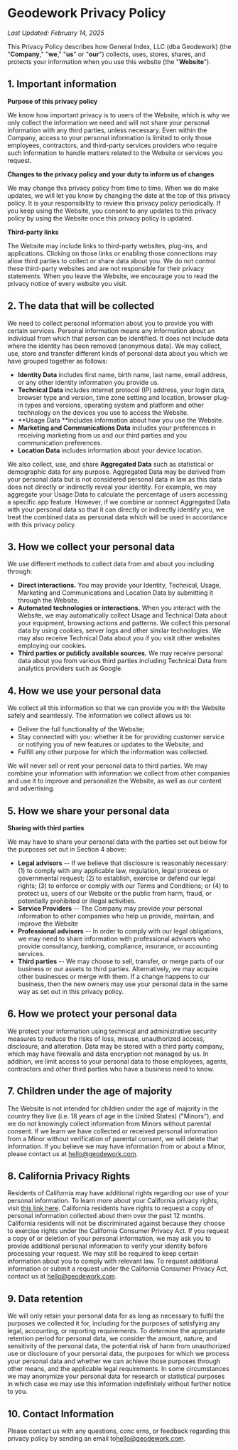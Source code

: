 # Geodework Privacy Policy

_Last Updated: February 14, 2025_

This Privacy Policy describes how General Index, LLC (dba Geodework) (the "**Company**," "**we**," "**us**" or "**our**") collects, uses, stores, shares, and protects your information when you use this website (the "**Website**").

## 1. Important information

**Purpose of this privacy policy**

We know how important privacy is to users of the Website, which is why we only collect the information we need and will not share your personal information with any third parties, unless necessary. Even within the Company, access to your personal information is limited to only those employees, contractors, and third-party services providers who require such information to handle matters related to the Website or services you request.

**Changes to the privacy policy and your duty to inform us of changes**

We may change this privacy policy from time to time. When we do make updates, we will let you know by changing the date at the top of this privacy policy. It is your responsibility to review this privacy policy periodically. If you keep using the Website, you consent to any updates to this privacy policy by using the Website once this privacy policy is updated.

**Third-party links**

The Website may include links to third-party websites, plug-ins, and applications. Clicking on those links or enabling those connections may allow third parties to collect or share data about you. We do not control these third-party websites and are not responsible for their privacy statements. When you leave the Website, we encourage you to read the privacy notice of every website you visit.

## 2. The data that will be collected

We need to collect personal information about you to provide you with certain services. Personal information means any information about an individual from which that person can be identified. It does not include data where the identity has been removed (anonymous data). We may collect, use, store and transfer different kinds of personal data about you which we have grouped together as follows:

- **Identity Data** includes first name, birth name, last name, email address, or any other identity information you provide us.
- **Technical Data** includes internet protocol (IP) address, your login data, browser type and version, time zone setting and location, browser plug-in types and versions, operating system and platform and other technology on the devices you use to access the Website.
- **Usage Data **includes information about how you use the Website.
- **Marketing and Communications Data** includes your preferences in receiving marketing from us and our third parties and you communication preferences.
- **Location Data** includes information about your device location.

We also collect, use, and share **Aggregated Data** such as statistical or demographic data for any purpose. Aggregated Data may be derived from your personal data but is not considered personal data in law as this data does not directly or indirectly reveal your identity. For example, we may aggregate your Usage Data to calculate the percentage of users accessing a specific app feature. However, if we combine or connect Aggregated Data with your personal data so that it can directly or indirectly identify you, we treat the combined data as personal data which will be used in accordance with this privacy policy.

## 3. How we collect your personal data

We use different methods to collect data from and about you including through:

- **Direct interactions.** You may provide your Identity, Technical, Usage, Marketing and Communications and Location Data by submitting it through the Website.
- **Automated technologies or interactions.** When you interact with the Website, we may automatically collect Usage and Technical Data about your equipment, browsing actions and patterns. We collect this personal data by using cookies, server logs and other similar technologies. We may also receive Technical Data about you if you visit other websites employing our cookies.
- **Third parties or publicly available sources.** We may receive personal data about you from various third parties including Technical Data from analytics providers such as Google.

## 4. How we use your personal data

We collect all this information so that we can provide you with the Website safely and seamlessly. The information we collect allows us to:

- Deliver the full functionality of the Website;
- Stay connected with you: whether it be for providing customer service or notifying you of new features or updates to the Website; and
- Fulfill any other purpose for which the information was collected.

We will never sell or rent your personal data to third parties. We may combine your information with information we collect from other companies and use it to improve and personalize the Website, as well as our content and advertising.

## 5. How we share your personal data

**Sharing with third parties**

We may have to share your personal data with the parties set out below for the purposes set out in Section 4 above:

- **Legal advisors** -- If we believe that disclosure is reasonably necessary: (1) to comply with any applicable law, regulation, legal process or governmental request; (2) to establish, exercise or defend our legal rights; (3) to enforce or comply with our Terms and Conditions; or (4) to protect us, users of our Website or the public from harm, fraud, or potentially prohibited or illegal activities.
- **Service Providers** -- The Company may provide your personal information to other companies who help us provide, maintain, and improve the Website
- **Professional advisers** -- In order to comply with our legal obligations, we may need to share information with professional advisers who provide consultancy, banking, compliance, insurance, or accounting services.
- **Third parties** -- We may choose to sell, transfer, or merge parts of our business or our assets to third parties. Alternatively, we may acquire other businesses or merge with them. If a change happens to our business, then the new owners may use your personal data in the same way as set out in this privacy policy.

## 6. How we protect your personal data

We protect your information using technical and administrative security measures to reduce the risks of loss, misuse, unauthorized access, disclosure, and alteration. Data may be stored with a third party company, which may have firewalls and data encryption not managed by us. In addition, we limit access to your personal data to those employees, agents, contractors and other third parties who have a business need to know.

## 7. Children under the age of majority

The Website is not intended for children under the age of majority in the country they live (i.e. 18 years of age in the United States) ("Minors"), and we do not knowingly collect information from Minors without parental consent. If we learn we have collected or received personal information from a Minor without verification of parental consent, we will delete that information. If you believe we may have information from or about a Minor, please contact us at [hello@geodework.com](mailto:hello@geodework.com).

## 8. California Privacy Rights

Residents of California may have additional rights regarding our use of your personal information. To learn more about your California privacy rights, visit [this link here](https://oag.ca.gov/privacy/ccpa). California residents have rights to request a copy of personal information collected about them over the past 12 months. California residents will not be discriminated against because they choose to exercise rights under the California Consumer Privacy Act. If you request a copy of or deletion of your personal information, we may ask you to provide additional personal information to verify your identity before processing your request. We may still be required to keep certain information about you to comply with relevant law. To request additional information or submit a request under the California Consumer Privacy Act, contact us at [hello@geodework.com](mailto:hello@geodework.com).

## 9. Data retention

We will only retain your personal data for as long as necessary to fulfil the purposes we collected it for, including for the purposes of satisfying any legal, accounting, or reporting requirements. To determine the appropriate retention period for personal data, we consider the amount, nature, and sensitivity of the personal data, the potential risk of harm from unauthorized use or disclosure of your personal data, the purposes for which we process your personal data and whether we can achieve those purposes through other means, and the applicable legal requirements. In some circumstances we may anonymize your personal data for research or statistical purposes in which case we may use this information indefinitely without further notice to you.

## 10. Contact Information

Please contact us with any questions, conc erns, or feedback regarding this privacy policy by sending an email to[hello@geodework.com](mailto:hello@geodework.com).
